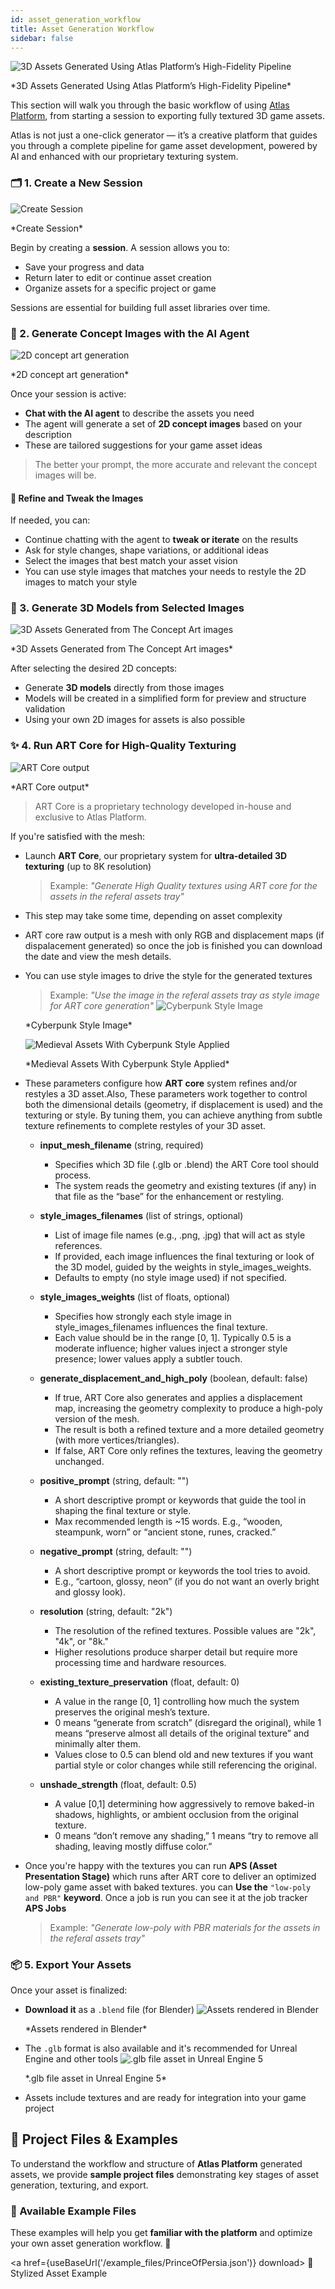 ```yaml
---
id: asset_generation_workflow
title: Asset Generation Workflow
sidebar: false
---
```


![3D Assets Generated Using Atlas Platform’s High-Fidelity Pipeline](/img/headers/01.jpg)
<p align="left" style={{ fontSize: '0.85rem'}}>
  *3D Assets Generated Using Atlas Platform’s High-Fidelity Pipeline*
</p>

This section will walk you through the basic workflow of using [Atlas Platform](https://your-platform-url.com), from starting a session to exporting fully textured 3D game assets.

Atlas is not just a one-click generator — it’s a creative platform that guides you through a complete pipeline for game asset development, powered by AI and enhanced with our proprietary texturing system.

### 🗂️ 1. Create a New Session
![Create Session](/img/asset_workflow/create_session.jpg)
<p align="left" style={{ fontSize: '0.85rem'}}>
  *Create Session*
</p>

Begin by creating a **session**. A session allows you to:
- Save your progress and data
- Return later to edit or continue asset creation
- Organize assets for a specific project or game

Sessions are essential for building full asset libraries over time.

### 💬 2. Generate Concept Images with the AI Agent
![2D concept art generation](/img/asset_workflow/2d_concept_art.jpg)

<p align="left" style={{ fontSize: '0.85rem'}}>
  *2D concept art generation*
</p>


Once your session is active:
- **Chat with the AI agent** to describe the assets you need
- The agent will generate a set of **2D concept images** based on your description
- These are tailored suggestions for your game asset ideas

> The better your prompt, the more accurate and relevant the concept images will be.

#### 🎨 Refine and Tweak the Images

If needed, you can:
- Continue chatting with the agent to **tweak or iterate** on the results
- Ask for style changes, shape variations, or additional ideas
- Select the images that best match your asset vision
- You can use style images that matches your needs to restyle the 2D images to match your style

### 🧱 3. Generate 3D Models from Selected Images
![3D Assets Generated from The Concept Art images](/img/asset_workflow/img_to_3d.jpg)

<p align="left" style={{ fontSize: '0.85rem'}}>
  *3D Assets Generated from The Concept Art images*
</p>

After selecting the desired 2D concepts:
- Generate **3D models** directly from those images
- Models will be created in a simplified form for preview and structure validation
- Using your own 2D images for assets is also possible 

### ✨ 4. Run ART Core for High-Quality Texturing
![ART Core output](/img/asset_workflow/art_core_output.jpg)

<p align="left" style={{ fontSize: '0.85rem'}}>
  *ART Core output*
</p>

> ART Core is a proprietary technology developed in-house and exclusive to Atlas Platform.

If you're satisfied with the mesh:
- Launch **ART Core**, our proprietary system for **ultra-detailed 3D texturing** (up to 8K resolution)
    > Example: *"Generate High Quality textures using ART core for the assets in the referal assets tray"*
- This step may take some time, depending on asset complexity
- ART core raw output is a mesh with only RGB and displacement maps (if dispalacement generated) so once the job is finished you can download the date and view the mesh details.
- You can use style images to drive the style for the generated textures
    > Example: *"Use the image in the referal assets tray as style image for ART core generation"*
    ![Cyberpunk Style Image](/img/asset_workflow/cyberpunk_style.jpg)
    <p align="left" style={{ fontSize: '0.85rem'}}>
      *Cyberpunk Style Image*
    </p>

    ![Medieval Assets With Cyberpunk Style Applied](/img/asset_workflow/2d_concept_art_cyberpunk_style.jpg)
    <p align="left" style={{ fontSize: '0.85rem'}}>
      *Medieval Assets With Cyberpunk Style Applied*
    </p>
- These parameters configure how **ART core** system refines and/or restyles a 3D asset.Also, These parameters work together to control both the dimensional details (geometry, if displacement is used) and the texturing or style. By tuning them, you can achieve anything from subtle texture refinements to complete restyles of your 3D asset.

    - **input_mesh_filename** (string, required) 
      - Specifies which 3D file (.glb or .blend) the ART Core tool should process.
      - The system reads the geometry and existing textures (if any) in that file as the “base” for the enhancement or restyling.

    - **style_images_filenames** (list of strings, optional)
      - List of image file names (e.g., .png, .jpg) that will act as style references.
      - If provided, each image influences the final texturing or look of the 3D model, guided by the weights in style_images_weights.
      - Defaults to empty (no style image used) if not specified.

    - **style_images_weights** (list of floats, optional)
      - Specifies how strongly each style image in style_images_filenames influences the final texture.
      - Each value should be in the range [0, 1]. Typically 0.5 is a moderate influence; higher values inject a stronger style presence; lower values apply a subtler touch.

    - **generate_displacement_and_high_poly** (boolean, default: false)
      - If true, ART Core also generates and applies a displacement map, increasing the geometry complexity to produce a high-poly version of the mesh.
      - The result is both a refined texture and a more detailed geometry (with more vertices/triangles).
      - If false, ART Core only refines the textures, leaving the geometry unchanged.

    - **positive_prompt** (string, default: "")
      - A short descriptive prompt or keywords that guide the tool in shaping the final texture or style.
      - Max recommended length is ~15 words. E.g., “wooden, steampunk, worn” or “ancient stone, runes, cracked.”

    - **negative_prompt** (string, default: "")
      - A short descriptive prompt or keywords the tool tries to avoid.
      - E.g., “cartoon, glossy, neon” (if you do not want an overly bright and glossy look).

    - **resolution** (string, default: "2k")
      - The resolution of the refined textures. Possible values are "2k", "4k", or "8k."
      - Higher resolutions produce sharper detail but require more processing time and hardware resources.

    - **existing_texture_preservation** (float, default: 0)
      - A value in the range [0, 1] controlling how much the system preserves the original mesh’s texture.
      - 0 means “generate from scratch” (disregard the original), while 1 means “preserve almost all details of the original texture” and minimally alter them.
      - Values close to 0.5 can blend old and new textures if you want partial style or color changes while still referencing the original.

    - **unshade_strength** (float, default: 0.5)
      - A value [0,1] determining how aggressively to remove baked-in shadows, highlights, or ambient occlusion from the original texture.
      - 0 means “don’t remove any shading,” 1 means “try to remove all shading, leaving mostly diffuse color.”

- Once you're happy with the textures you can run **APS (Asset Presentation Stage)** which runs after ART core to deliver an optimized low-poly game asset with baked textures. you can **Use the** `"low-poly and PBR"` **keyword**. Once a job is run you can see it at the job tracker **APS Jobs**
    > Example: *"Generate low-poly with PBR materials for the assets in the referal assets tray"*

### 📦 5. Export Your Assets

Once your asset is finalized:
- **Download it** as a `.blend` file (for Blender)
![Assets rendered in Blender](/img/asset_workflow/art_core_output.jpg)

  <p align="left" style={{ fontSize: '0.85rem'}}>
    *Assets rendered in Blender*
  </p>

- The `.glb` format is also available and it's recommended for Unreal Engine and other tools
![.glb file asset in Unreal Engine 5](/img/asset_workflow/export_unrealengine.jpg)

  <p align="left" style={{ fontSize: '0.85rem'}}>
    *.glb file asset in Unreal Engine 5*
  </p>

- Assets include textures and are ready for integration into your game project

## 📂 Project Files & Examples  

To understand the workflow and structure of **Atlas Platform** generated assets, we provide **sample project files** demonstrating key stages of asset generation, texturing, and export.  

### 🔹 Available Example Files  

These examples will help you get **familiar with the platform** and optimize your own asset generation workflow. 🚀  


<a href={useBaseUrl('/example_files/PrinceOfPersia.json')} download>
  📁 Stylized Asset Example
</a>



